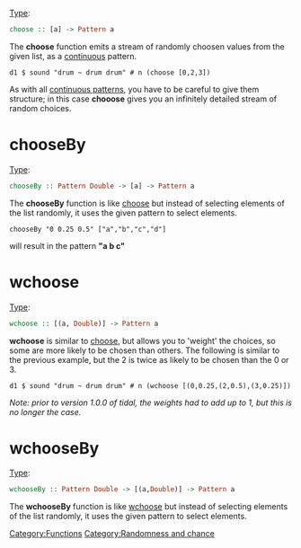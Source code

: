 {{DISPLAYTITLE:choose}} 
[[Type signature|Type]]: <syntaxhighlight lang="haskell" inline>choose :: [a] -> Pattern a</syntaxhighlight>

<div class="mw-translate-fuzzy">
The '''choose''' function emits a stream of randomly choosen values from the given list, as a [[Continuous patterns|continuous]] pattern.
</div> 

<source>
d1 $ sound "drum ~ drum drum" # n (choose [0,2,3])
</source>

<div class="mw-translate-fuzzy">
As with all [[continuous patterns]], you have to be careful to give them structure; in this case '''chooose''' gives you an infinitely detailed stream of random choices.
</div>

= chooseBy =
[[Type signature|Type]]: <syntaxhighlight lang="haskell" inline>chooseBy :: Pattern Double -> [a] -> Pattern a</syntaxhighlight>

The '''chooseBy''' function is like [[choose]] but instead of selecting elements of the list randomly, it uses the given pattern to select elements.

<source>
chooseBy "0 0.25 0.5" ["a","b","c","d"]
</source>

will result in the pattern '''"a b c"'''

= wchoose =

[[Type signature|Type]]: <syntaxhighlight lang="haskell" inline>wchoose :: [(a, Double)] -> Pattern a</syntaxhighlight>

'''wchoose''' is similar to [[choose]], but allows you to 'weight' the choices, so some are more likely to be chosen than others. The following is similar to the previous example, but the 2 is twice as likely to be chosen than the 0 or 3.

<div class="mw-translate-fuzzy">
<source>
d1 $ sound "drum ~ drum drum" # n (wchoose [(0,0.25,(2,0.5),(3,0.25)])
</source>
</div>

''Note: prior to version 1.0.0 of tidal, the weights had to add up to 1, but this is no longer the case.''

= wchooseBy =
[[Type signature|Type]]: <syntaxhighlight lang="haskell" inline>wchooseBy :: Pattern Double -> [(a,Double)] -> Pattern a </syntaxhighlight>

The '''wchooseBy''' function is like [[wchoose]] but instead of selecting elements of the list randomly, it uses the given pattern to select elements.

[[Category:Functions]]
[[Category:Randomness and chance]]